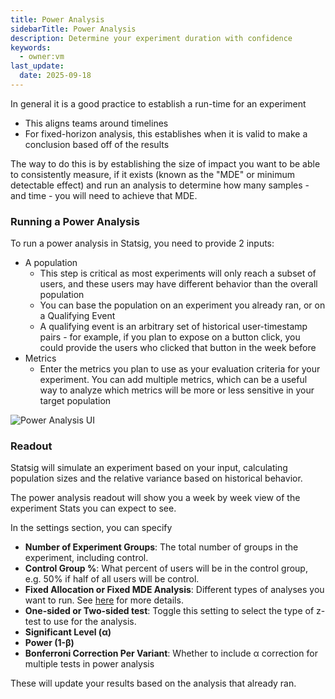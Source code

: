 ```yaml
---
title: Power Analysis
sidebarTitle: Power Analysis
description: Determine your experiment duration with confidence
keywords:
  - owner:vm
last_update:
  date: 2025-09-18
---
```


In general it is a good practice to establish a run-time for an experiment

- This aligns teams around timelines
- For fixed-horizon analysis, this establishes when it is valid to make a conclusion based off of the results

The way to do this is by establishing the size of impact you want to be able to consistently measure, if it exists (known as the "MDE" or minimum detectable effect) and run an analysis to determine how many samples - and time - you will need to achieve that MDE.

### Running a Power Analysis

To run a power analysis in Statsig, you need to provide 2 inputs:

- A population
  - This step is critical as most experiments will only reach a subset of users, and these users may have different behavior than the overall population
  - You can base the population on an experiment you already ran, or on a Qualifying Event
  - A qualifying event is an arbitrary set of historical user-timestamp pairs - for example, if you plan to expose on a button click, you could provide the
    users who clicked that button in the week before
- Metrics
  - Enter the metrics you plan to use as your evaluation criteria for your experiment. You can add multiple metrics, which can be a useful way to analyze
    which metrics will be more or less sensitive in your target population

<Frame>
  <img src="https://github.com/statsig-io/docs/assets/102695539/563ee87d-e16a-4649-b50a-628e32acca34" alt="Power Analysis UI" />
</Frame>

### Readout

Statsig will simulate an experiment based on your input, calculating population sizes and the relative variance based on historical behavior.

The power analysis readout will show you a week by week view of the experiment Stats you can expect to see.

In the settings section, you can specify

- **Number of Experiment Groups**: The total number of groups in the experiment, including control.
- **Control Group %**: What percent of users will be in the control group, e.g. 50% if half of all users will be control.
- **Fixed Allocation or Fixed MDE Analysis**: Different types of analyses you want to run. See [here](https://docs.statsig.com/experiments-plus/power-analysis/#analysis-types) for more details.
- **One-sided or Two-sided test**: Toggle this setting to select the type of z-test to use for the analysis.
- **Significant Level (α)**
- **Power (1-β)**
- **Bonferroni Correction Per Variant**: Whether to include α correction for multiple tests in power analysis

These will update your results based on the analysis that already ran.
